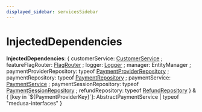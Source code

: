 ```yaml
---
displayed_sidebar: servicesSidebar
---
```



# InjectedDependencies

 **InjectedDependencies**: &#123; customerService: [CustomerService](../classes/CustomerService.mdx) ; featureFlagRouter: [FlagRouter](../classes/FlagRouter.mdx) ; logger: [Logger](Logger-1.mdx) ; manager: EntityManager ; paymentProviderRepository: typeof [PaymentProviderRepository](../index.md#paymentproviderrepository) ; paymentRepository: typeof [PaymentRepository](../index.md#paymentrepository) ; paymentService: [PaymentService](../classes/PaymentService.mdx) ; paymentSessionRepository: typeof [PaymentSessionRepository](../index.md#paymentsessionrepository) ; refundRepository: typeof [RefundRepository](../index.md#refundrepository)  &#125; & &#123; [key in \`$&#123;PaymentProviderKey&#125;\`]: AbstractPaymentService \| typeof "medusa-interfaces" &#125;
